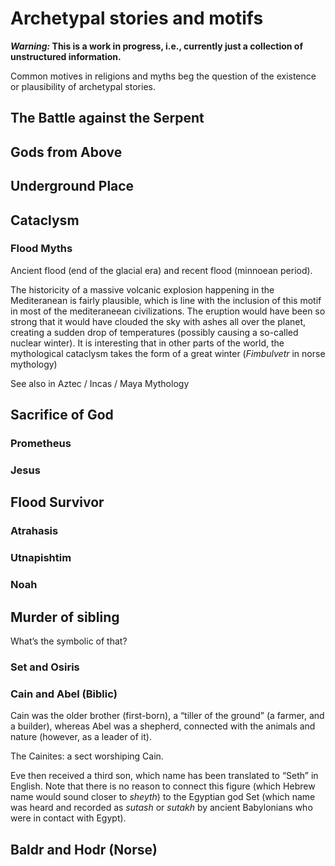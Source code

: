 # Archetypal stories and motifs

***Warning:* This is a work in progress, i.e., currently just a collection of unstructured information.**


Common motives in religions and myths beg the question of the existence or plausibility of archetypal stories.


## The Battle against the Serpent

<!-- New myths: Le serpent représente tout système opprrssif et dangereux, autrefois des monstres, maintenant des systèmes societaux (Orwell, Huxlay et les nouveaux mythes)  -->

<!-- The serpent seed theory -->

## Gods from Above

<!-- nouveau mythes: alien (nouveaux dieux venu de l'au-delà rationalisé), reptilian (existence d'être maléfiques cachés parmi nous)  -->

## Underground Place


## Cataclysm

### Flood Myths

Ancient flood (end of the glacial era) and recent flood (minnoean period).

The historicity of a massive volcanic explosion happening in the Mediteranean is fairly plausible, which is line with the inclusion of this motif in most of the mediteraneean civilizations. The eruption would have been so strong that it would have clouded the sky with ashes all over the planet, creating a sudden drop of temperatures (possibly causing a so-called nuclear winter). It is interesting that in other parts of the world, the mythological cataclysm takes the form of a great winter (*Fimbulvetr* in norse mythology)

See also in Aztec / Incas / Maya Mythology

<!-- See also "Extreme weather events of 535–536" -->

## Sacrifice of God

### Prometheus

### Jesus

## Flood Survivor

### Atrahasis

### Utnapishtim

### Noah




## Murder of sibling

What's the symbolic of that?

### Set and Osiris



### Cain and Abel (Biblic)

Cain was the older brother (first-born), a "tiller of the ground" (a farmer, and a builder), whereas Abel was a shepherd, connected with the animals and nature (however, as a leader of it).


The Cainites: a sect worshiping Cain.

Eve then received a third son, which name has been translated to "Seth" in English. Note that there is no reason to connect this figure (which Hebrew name would sound closer to *sheyth*) to the Egyptian god Set (which name was heard and recorded as *sutash* or *sutakh* by ancient Babylonians who were in contact with Egypt).

## Baldr and Hodr (Norse)
